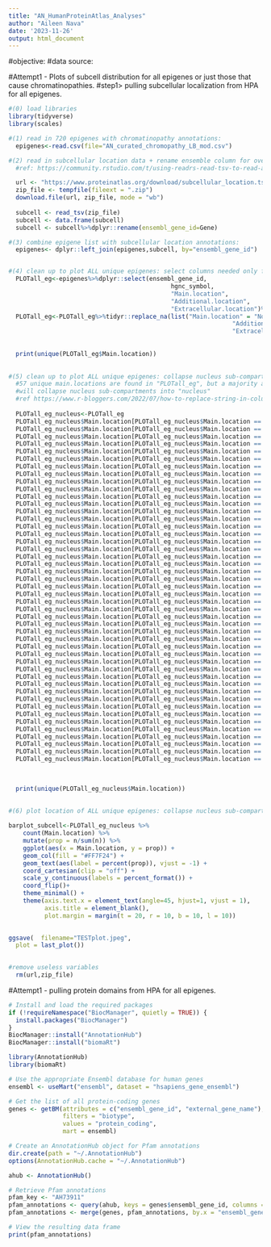 ```yaml
---
title: "AN_HumanProteinAtlas_Analyses"
author: "Aileen Nava"
date: '2023-11-26'
output: html_document
---
```

#objective:
#data source:



#Attempt1 - Plots of subcell distribution for all epigenes or just those that cause chromatinopathies.
  #step1> pulling subcellular localization from HPA for all epigenes.
```r

#(0) load libraries
library(tidyverse)
library(scales)

#(1) read in 720 epigenes with chromatinopathy annotations:
  epigenes<-read.csv(file="AN_curated_chromopathy_LB_mod.csv")

#(2) read in subcellular location data + rename ensemble column for overlap:
  #ref: https://community.rstudio.com/t/using-readrs-read-tsv-to-read-a-zip-compressed-tsv-file-from-a-url/26332

  url <- "https://www.proteinatlas.org/download/subcellular_location.tsv.zip"
  zip_file <- tempfile(fileext = ".zip")
  download.file(url, zip_file, mode = "wb")
  
  subcell <- read_tsv(zip_file)
  subcell <- data.frame(subcell)
  subcell <- subcell%>%dplyr::rename(ensembl_gene_id=Gene)

#(3) combine epigene list with subcellular location annotations:
  epigenes<- dplyr::left_join(epigenes,subcell, by="ensembl_gene_id")


#(4) clean up to plot ALL unique epigenes: select columns needed only for visualization
  PLOTall_eg<-epigenes%>%dplyr::select(ensembl_gene_id,
                                             hgnc_symbol,
                                             "Main.location",
                                             "Additional.location",
                                             "Extracellular.location")%>%unique()
  PLOTall_eg<-PLOTall_eg%>%tidyr::replace_na(list("Main.location" = "No info available",
                                                              "Additional.location" = "No info available",
                                                              "Extracellular.location"="No info available"))
  
  
  print(unique(PLOTall_eg$Main.location))
  
  
#(5) clean up to plot ALL unique epigenes: collapse nucleus sub-compartments 
  #57 unique main.locations are found in "PLOTall_eg", but a majority are related to nucleus subcompartments.
  #will collapse nucleus sub-compartments into "nucleus"
  #ref https://www.r-bloggers.com/2022/07/how-to-replace-string-in-column-in-r/
  
  PLOTall_eg_nucleus<-PLOTall_eg
  PLOTall_eg_nucleus$Main.location[PLOTall_eg_nucleus$Main.location == 'Nucleoplasm'] <- 'Nucleus' 
  PLOTall_eg_nucleus$Main.location[PLOTall_eg_nucleus$Main.location == 'Nucleoli;Nucleoplasm'] <- 'Nucleus' 
  PLOTall_eg_nucleus$Main.location[PLOTall_eg_nucleus$Main.location == 'Nuclear bodies;Nucleoplasm'] <- 'Nucleus' 
  PLOTall_eg_nucleus$Main.location[PLOTall_eg_nucleus$Main.location == 'Cytosol;Nucleoplasm'] <- 'Cytosol & Nucleus' 
  PLOTall_eg_nucleus$Main.location[PLOTall_eg_nucleus$Main.location == 'Nucleoli;Nucleoli rim'] <- 'Nucleus' 
  PLOTall_eg_nucleus$Main.location[PLOTall_eg_nucleus$Main.location == 'Midbody;Nucleoplasm'] <- 'Midbody & Nucleus' 
  PLOTall_eg_nucleus$Main.location[PLOTall_eg_nucleus$Main.location == 'Cytosol;Vesicles'] <- 'Cytosol & Vesicles' 
  PLOTall_eg_nucleus$Main.location[PLOTall_eg_nucleus$Main.location == 'Nucleoli fibrillar center;Nucleoli rim;Nucleoplasm'] <- 'Nucleus' 
  PLOTall_eg_nucleus$Main.location[PLOTall_eg_nucleus$Main.location == 'Cytosol;Mitochondria'] <- 'Cytosol & Mitochondria' 
  PLOTall_eg_nucleus$Main.location[PLOTall_eg_nucleus$Main.location == 'Nuclear speckles;Nucleoplasm'] <- 'Nucleus' 
  PLOTall_eg_nucleus$Main.location[PLOTall_eg_nucleus$Main.location == 'Cytosol;Nucleoli'] <- 'Cytosol & Nucleus' 
  PLOTall_eg_nucleus$Main.location[PLOTall_eg_nucleus$Main.location == 'Cytosol;Golgi apparatus'] <- 'Cytosol & Golgi apparatus' 
  PLOTall_eg_nucleus$Main.location[PLOTall_eg_nucleus$Main.location == 'Mitotic chromosome;Nucleoli rim'] <- 'Mitotic chromosome & Nucleus' 
  PLOTall_eg_nucleus$Main.location[PLOTall_eg_nucleus$Main.location == 'Nucleoli;Nucleoli rim;Nucleoplasm'] <- 'Nucleus' 
  PLOTall_eg_nucleus$Main.location[PLOTall_eg_nucleus$Main.location == 'Mitochondria;Nucleoplasm'] <- 'Mitochondria & Nucleus' 
  PLOTall_eg_nucleus$Main.location[PLOTall_eg_nucleus$Main.location == 'Nucleoli fibrillar center'] <- 'Nucleus' 
  PLOTall_eg_nucleus$Main.location[PLOTall_eg_nucleus$Main.location == 'Nucleoplasm;Vesicles'] <- 'Nucleus & Vesicles' 
  PLOTall_eg_nucleus$Main.location[PLOTall_eg_nucleus$Main.location == 'Centriolar satellite;Nucleoplasm'] <- 'Centriolar satellite & Nucleus' 
  PLOTall_eg_nucleus$Main.location[PLOTall_eg_nucleus$Main.location == 'Actin filaments;Cytosol'] <- 'Actin filaments & Cytosol' 
  PLOTall_eg_nucleus$Main.location[PLOTall_eg_nucleus$Main.location == 'Mitotic chromosome;Nucleoli;Nucleoli rim'] <- 'Mitotic chromosome & Nucleus' 
  PLOTall_eg_nucleus$Main.location[PLOTall_eg_nucleus$Main.location == 'Nucleoli rim;Nucleoplasm'] <- 'Nucleus' 
  PLOTall_eg_nucleus$Main.location[PLOTall_eg_nucleus$Main.location == 'Nuclear bodies;Nucleoli'] <- 'Nucleus' 
  PLOTall_eg_nucleus$Main.location[PLOTall_eg_nucleus$Main.location == 'Golgi apparatus;Vesicles'] <- 'Golgi apparatus & Vesicles' 
  PLOTall_eg_nucleus$Main.location[PLOTall_eg_nucleus$Main.location == 'Cytosol;Nuclear bodies'] <- 'Cytosol & Nucleus' 
  PLOTall_eg_nucleus$Main.location[PLOTall_eg_nucleus$Main.location == 'Microtubules;Nucleoli fibrillar center'] <- 'Microtubules & Nucleus' 
  PLOTall_eg_nucleus$Main.location[PLOTall_eg_nucleus$Main.location == 'Endoplasmic reticulum;Nucleoplasm'] <- 'Endoplasmic reticulum & Nucleus' 
  PLOTall_eg_nucleus$Main.location[PLOTall_eg_nucleus$Main.location == 'Nucleoli rim'] <- 'Nucleus' 
  PLOTall_eg_nucleus$Main.location[PLOTall_eg_nucleus$Main.location == 'Golgi apparatus;Nucleoplasm'] <- 'Golgi apparatus & Nucleus' 
  PLOTall_eg_nucleus$Main.location[PLOTall_eg_nucleus$Main.location == 'Nuclear bodies'] <- 'Nucleus' 
  PLOTall_eg_nucleus$Main.location[PLOTall_eg_nucleus$Main.location == 'Cytosol;Plasma membrane'] <- 'Cytosol & Plasma membrane' 
  PLOTall_eg_nucleus$Main.location[PLOTall_eg_nucleus$Main.location == 'Nucleoli fibrillar center;Nucleoplasm'] <- 'Nucleus' 
  PLOTall_eg_nucleus$Main.location[PLOTall_eg_nucleus$Main.location == 'Nuclear speckles'] <- 'Nucleus' 
  PLOTall_eg_nucleus$Main.location[PLOTall_eg_nucleus$Main.location == 'Nuclear membrane'] <- 'Nucleus' 
  PLOTall_eg_nucleus$Main.location[PLOTall_eg_nucleus$Main.location == 'Nucleoplasm;Plasma membrane'] <- 'Nucleus & Plasma membrane' 
  PLOTall_eg_nucleus$Main.location[PLOTall_eg_nucleus$Main.location == 'Nucleoli'] <- 'Nucleus' 
  PLOTall_eg_nucleus$Main.location[PLOTall_eg_nucleus$Main.location == 'Nuclear bodies;Nucleoli;Nucleoli rim;Nucleoplasm'] <- 'Nucleus' 
  PLOTall_eg_nucleus$Main.location[PLOTall_eg_nucleus$Main.location == 'Centrosome;Nucleoplasm'] <- 'Centrosome & Nucleus' 
  PLOTall_eg_nucleus$Main.location[PLOTall_eg_nucleus$Main.location == 'Kinetochore;Nuclear bodies'] <- 'Kinetochore & Nucleus' 
  PLOTall_eg_nucleus$Main.location[PLOTall_eg_nucleus$Main.location == 'Cell Junctions;Nucleoplasm'] <- 'Cell Junctions & Nucleus' 
  PLOTall_eg_nucleus$Main.location[PLOTall_eg_nucleus$Main.location == 'Mitotic chromosome;Nucleoli fibrillar center'] <- 'Mitotic chromosome & Nucleus' 
  PLOTall_eg_nucleus$Main.location[PLOTall_eg_nucleus$Main.location == 'Cytosol;Nucleoplasm;Plasma membrane'] <- 'Cytosol, Nucleus, & Plasma membrane' 
  PLOTall_eg_nucleus$Main.location[PLOTall_eg_nucleus$Main.location == 'Nuclear membrane;Nucleoplasm'] <- 'Nucleus' 
  PLOTall_eg_nucleus$Main.location[PLOTall_eg_nucleus$Main.location == 'Cytosol;Nucleoli;Nucleoplasm'] <- 'Cytosol & Nucleus' 
  PLOTall_eg_nucleus$Main.location[PLOTall_eg_nucleus$Main.location == 'Mitochondria;Nucleoli'] <- 'Mitochondria & Nucleus'
  PLOTall_eg_nucleus$Main.location[PLOTall_eg_nucleus$Main.location == 'Cytosol;Mitochondria;Nucleoplasm'] <- 'Cytosol, Mitochondria, & Nucleus' 
  PLOTall_eg_nucleus$Main.location[PLOTall_eg_nucleus$Main.location == 'Nuclear bodies;Plasma membrane'] <- 'Nucleus & Plasma membrane' 

  
  
  print(unique(PLOTall_eg_nucleus$Main.location))

  
#(6) plot location of ALL unique epigenes: collapse nucleus sub-compartments 
  
barplot_subcell<-PLOTall_eg_nucleus %>% 
    count(Main.location) %>% 
    mutate(prop = n/sum(n)) %>% 
    ggplot(aes(x = Main.location, y = prop)) +
    geom_col(fill = "#FF7F24") +
    geom_text(aes(label = percent(prop)), vjust = -1) +
    coord_cartesian(clip = "off") +
    scale_y_continuous(labels = percent_format()) +
    coord_flip()+
    theme_minimal() +
    theme(axis.text.x = element_text(angle=45, hjust=1, vjust = 1),
          axis.title = element_blank(),
          plot.margin = margin(t = 20, r = 10, b = 10, l = 10))

  
ggsave(  filename="TESTplot.jpeg",
  plot = last_plot())
  

#remove useless variables
  rm(url,zip_file)

```





#Attempt1 - pulling protein domains from HPA for all epigenes.
```r


# Install and load the required packages
if (!requireNamespace("BiocManager", quietly = TRUE)) {
  install.packages("BiocManager")
}
BiocManager::install("AnnotationHub")
BiocManager::install("biomaRt")

library(AnnotationHub)
library(biomaRt)

# Use the appropriate Ensembl database for human genes
ensembl <- useMart("ensembl", dataset = "hsapiens_gene_ensembl")

# Get the list of all protein-coding genes
genes <- getBM(attributes = c("ensembl_gene_id", "external_gene_name"),
               filters = "biotype",
               values = "protein_coding",
               mart = ensembl)

# Create an AnnotationHub object for Pfam annotations
dir.create(path = "~/.AnnotationHub")
options(AnnotationHub.cache = "~/.AnnotationHub")

ahub <- AnnotationHub()

# Retrieve Pfam annotations
pfam_key <- "AH73911"
pfam_annotations <- query(ahub, keys = genes$ensembl_gene_id, columns = c("PFAM_ID", "GENEID"), keytype = "ENSEMBL")
pfam_annotations <- merge(genes, pfam_annotations, by.x = "ensembl_gene_id", by.y = "QUERYID", all.x = TRUE)

# View the resulting data frame
print(pfam_annotations)


```


